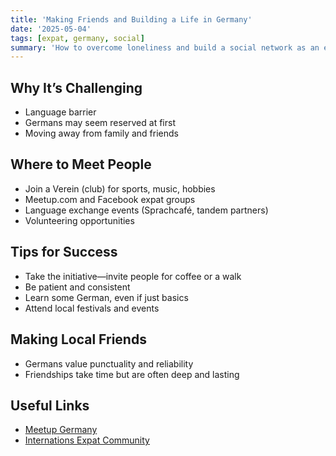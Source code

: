 ```yaml
---
title: 'Making Friends and Building a Life in Germany'
date: '2025-05-04'
tags: [expat, germany, social]
summary: 'How to overcome loneliness and build a social network as an expat in Germany.'
---
```


## Why It’s Challenging

- Language barrier
- Germans may seem reserved at first
- Moving away from family and friends

## Where to Meet People

- Join a Verein (club) for sports, music, hobbies
- Meetup.com and Facebook expat groups
- Language exchange events (Sprachcafé, tandem partners)
- Volunteering opportunities

## Tips for Success

- Take the initiative—invite people for coffee or a walk
- Be patient and consistent
- Learn some German, even if just basics
- Attend local festivals and events

## Making Local Friends

- Germans value punctuality and reliability
- Friendships take time but are often deep and lasting

## Useful Links

- [Meetup Germany](https://www.meetup.com/cities/de/)
- [Internations Expat Community](https://www.internations.org/germany-expats)
